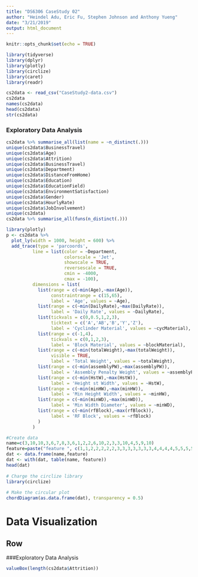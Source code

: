 ```yaml
---
title: "DS6306 CaseStudy 02"
author: "Heindel Adu, Eric Fu, Stephen Johnson and Anthony Yueng"
date: "3/21/2019"
output: html_document
---
```


```r
knitr::opts_chunk$set(echo = TRUE)
```

```r
library(tidyverse)
library(dplyr)
library(plotly)
library(circlize)
library(caret)
library(readr)
```

```r
cs2data <- read_csv("CaseStudy2-data.csv")
cs2data
names(cs2data)
head(cs2data)
str(cs2data)
```

### Exploratory Data Analysis

```r
cs2data %>% summarise_all(list(name = ~n_distinct(.)))
unique(cs2data$BusinessTravel)
unique(cs2data$Age)
unique(cs2data$Attrition)
unique(cs2data$BusinessTravel)
unique(cs2data$Department)
unique(cs2data$DistanceFromHome)
unique(cs2data$Education)
unique(cs2data$EducationField)
unique(cs2data$EnvironmentSatisfaction)
unique(cs2data$Gender)
unique(cs2data$HourlyRate)
unique(cs2data$JobInvolvement)
unique(cs2data)
cs2data %>% summarise_all(funs(n_distinct(.)))
```

```r
library(plotly)
p <- cs2data %>%
  plot_ly(width = 1000, height = 600) %>%
  add_trace(type = 'parcoords',
          line = list(color = ~Department,
                      colorscale = 'Jet',
                      showscale = TRUE,
                      reversescale = TRUE,
                      cmin = -4000,
                      cmax = -100),
          dimensions = list(
            list(range = c(~min(Age),~max(Age)),
                 constraintrange = c(15,65),
                 label = 'Age', values = ~Age),
            list(range = c(~min(DailyRate),~max(DailyRate)),
                 label = 'Daily Rate', values = ~DailyRate),
            list(tickvals = c(0,0.5,1,2,3),
                 ticktext = c('A','AB','B','Y','Z'),
                 label = 'Cyclinder Material', values = ~cycMaterial),
            list(range = c(-1,4),
                 tickvals = c(0,1,2,3),
                 label = 'Block Material', values = ~blockMaterial),
            list(range = c(~min(totalWeight),~max(totalWeight)),
                 visible = TRUE,
                 label = 'Total Weight', values = ~totalWeight),
            list(range = c(~min(assemblyPW),~max(assemblyPW)),
                 label = 'Assembly Penalty Weight', values = ~assemblyPW),
            list(range = c(~min(HstW),~max(HstW)),
                 label = 'Height st Width', values = ~HstW),
            list(range = c(~min(minHW),~max(minHW)),
                 label = 'Min Height Width', values = ~minHW),
            list(range = c(~min(minWD),~max(minWD)),
                 label = 'Min Width Diameter', values = ~minWD),
            list(range = c(~min(rfBlock),~max(rfBlock)),
                 label = 'RF Block', values = ~rfBlock)
            )
          )


```

```r
#Create data
name=c(3,10,10,3,6,7,8,3,6,1,2,2,6,10,2,3,3,10,4,5,9,10)
feature=paste("feature ", c(1,1,2,2,2,2,2,3,3,3,3,3,3,3,4,4,4,4,5,5,5,5) , sep="")
dat <- data.frame(name,feature)
dat <- with(dat, table(name, feature))
head(dat)
 
# Charge the circlize library
library(circlize)
 
# Make the circular plot
chordDiagram(as.data.frame(dat), transparency = 0.5)

```

Data Visualization
=========================================
Row
----------------------------------------
###Exploratory Data Analysis

```r
valueBox(length(cs2data$Attrition))
```
